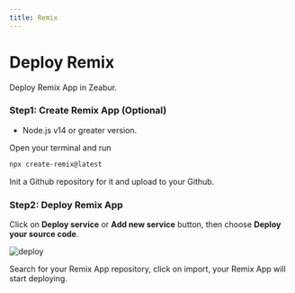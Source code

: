```yaml
---
title: Remix
---
```



<Head>
  <meta name="zeabur:image:title" content="Deploy Remix" />
  <meta name="zeabur:image:subtitle" content="Deploy Remix App in Zeabur" />
  <meta name="twitter:image" content="https://opengraph-dev.zeabur.app/api/og?title=Deploy Remix&desc=Deploy Remix App in Zeabur" />
  <meta name="og:image" content="https://opengraph-dev.zeabur.app/api/og?title=Deploy Remix&desc=Deploy Remix App in Zeabur" />
</Head>

# Deploy Remix

Deploy Remix App in Zeabur.

### Step1: Create Remix App (Optional)

- Node.js v14 or greater version.

Open your terminal and run 
```bash 
npx create-remix@latest
```

Init a Github repository for it and upload to your Github.

### Step2: Deploy Remix App

Click on **Deploy service** or **Add new service** button, then choose **Deploy your source code**.

![deploy](/framework/deploy.png)

Search for your Remix App repository, click on import, your Remix App will start deploying.

